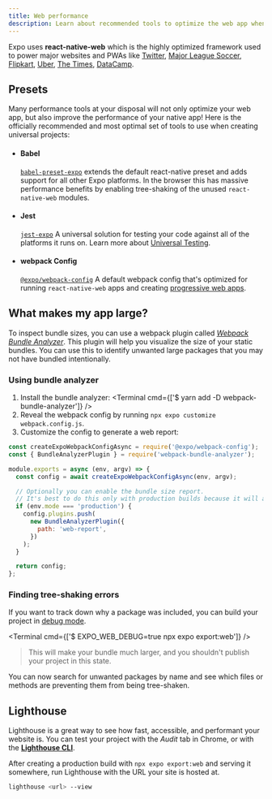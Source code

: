 ```yaml
---
title: Web performance
description: Learn about recommended tools to optimize the web app when creating universal projects.
---
```



Expo uses **react-native-web** which is the highly optimized framework used to power major websites and PWAs like [Twitter](https://mobile.twitter.com), [Major League Soccer](https://matchcenter.mlssoccer.com), [Flipkart](https://twitter.com/naqvitalha/status/969577892991549440), [Uber](https://www.youtube.com/watch?v=RV9rxrNIxnY), [The Times](https://github.com/newsuk/times-components), [DataCamp](https://www.datacamp.com/community/tech/porting-practice-to-web-part1).

## Presets

Many performance tools at your disposal will not only optimize your web app, but also improve the performance of your native app! Here is the officially recommended and most optimal set of tools to use when creating universal projects:

- #### Babel
  [`babel-preset-expo`](https://www.npmjs.com/package/babel-preset-expo) extends the default react-native preset and adds support for all other Expo platforms. In the browser this has massive performance benefits by enabling tree-shaking of the unused `react-native-web` modules.
- #### Jest
  [`jest-expo`](https://www.npmjs.com/package/jest-expo) A universal solution for testing your code against all of the platforms it runs on. Learn more about [Universal Testing](https://blog.expo.dev/testing-universal-react-native-apps-with-jest-and-expo-113b4bf9cc44).
- #### webpack Config
  [`@expo/webpack-config`](https://www.npmjs.com/package/@expo/webpack-config) A default webpack config that's optimized for running `react-native-web` apps and creating [progressive web apps](https://developers.google.com/web/progressive-web-apps/).

## What makes my app large?

To inspect bundle sizes, you can use a webpack plugin called [_Webpack Bundle Analyzer_](https://github.com/webpack-contrib/webpack-bundle-analyzer). This plugin will help you visualize the size of your static bundles. You can use this to identify unwanted large packages that you may not have bundled intentionally.

### Using bundle analyzer

1. Install the bundle analyzer:
   <Terminal cmd={['$ yarn add -D webpack-bundle-analyzer']} />
2. Reveal the webpack config by running `npx expo customize webpack.config.js`.
3. Customize the config to generate a web report:

```js
const createExpoWebpackConfigAsync = require('@expo/webpack-config');
const { BundleAnalyzerPlugin } = require('webpack-bundle-analyzer');

module.exports = async (env, argv) => {
  const config = await createExpoWebpackConfigAsync(env, argv);

  // Optionally you can enable the bundle size report.
  // It's best to do this only with production builds because it will add noticeably more time to your builds and reloads.
  if (env.mode === 'production') {
    config.plugins.push(
      new BundleAnalyzerPlugin({
        path: 'web-report',
      })
    );
  }

  return config;
};
```

### Finding tree-shaking errors

If you want to track down why a package was included, you can build your project in [debug mode](https://github.com/expo/expo-cli/blob/af9e390b74dcb7a0132e73b34ea0cdb9437a771c/packages/xdl/src/Web.ts#L69-L92).

<Terminal cmd={['$ EXPO_WEB_DEBUG=true npx expo export:web']} />

> This will make your bundle much larger, and you shouldn't publish your project in this state.

You can now search for unwanted packages by name and see which files or methods are preventing them from being tree-shaken.

## Lighthouse

Lighthouse is a great way to see how fast, accessible, and performant your website is.
You can test your project with the _Audit_ tab in Chrome, or with the [**Lighthouse CLI**][lighthouse].

After creating a production build with `npx expo export:web` and serving it somewhere, run Lighthouse with the URL your site is hosted at.

```sh
lighthouse <url> --view
```

[lighthouse]: https://github.com/GoogleChrome/lighthouse#using-the-node-cli
[nic]: http://nicolasgallagher.com/
